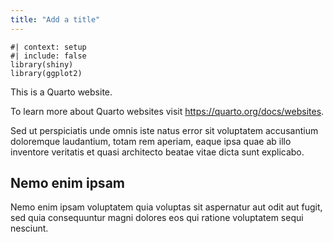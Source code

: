```yaml
---
title: "Add a title"
---
```


```shinylive-r
#| context: setup
#| include: false
library(shiny)
library(ggplot2)
```


This is a Quarto website.

To learn more about Quarto websites visit <https://quarto.org/docs/websites>.

Sed ut perspiciatis unde omnis iste natus error sit voluptatem accusantium doloremque laudantium, totam rem aperiam, eaque ipsa quae ab illo inventore veritatis et quasi architecto beatae vitae dicta sunt explicabo. 

## Nemo enim ipsam
Nemo enim ipsam voluptatem quia voluptas sit aspernatur aut odit aut fugit, sed quia consequuntur magni dolores eos qui ratione voluptatem sequi nesciunt.